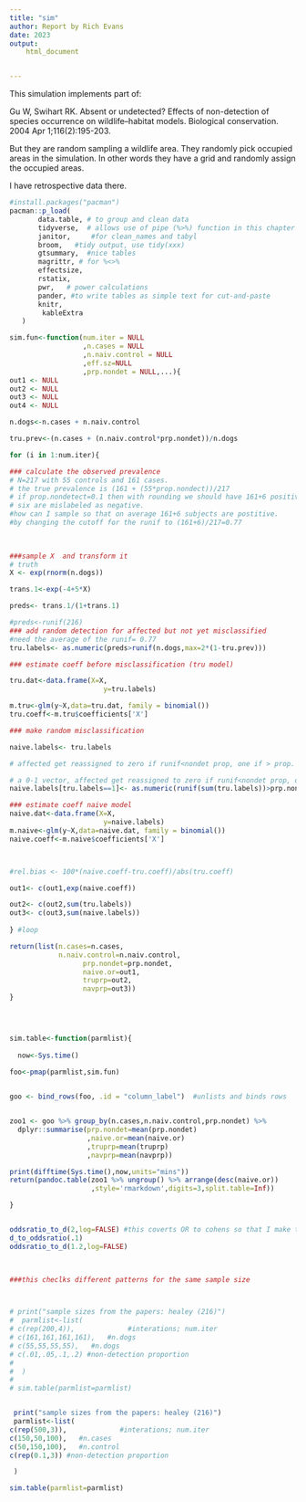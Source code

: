 ```yaml
---
title: "sim"
author: Report by Rich Evans
date: 2023
output:
    html_document


---
```


This simulation implements part of:

Gu W, Swihart RK. Absent or undetected? Effects of non-detection of species occurrence on wildlife–habitat models. Biological conservation. 2004 Apr 1;116(2):195-203.

But they are random sampling a wildlife area. They randomly pick occupied areas in the simulation. In other words they have a grid and randomly assign the occupied areas. 

I have retrospective data there.

```r
#install.packages("pacman")
pacman::p_load(
       data.table, # to group and clean data
       tidyverse,  # allows use of pipe (%>%) function in this chapter
       janitor,     #for clean_names and tabyl
       broom,   #tidy output, use tidy(xxx)
       gtsummary,  #nice tables
       magrittr, # for %<>%
       effectsize,
       rstatix,
       pwr,   # power calculations
       pander, #to write tables as simple text for cut-and-paste
       knitr,
        kableExtra
   ) 
```




```r

sim.fun<-function(num.iter = NULL
                  ,n.cases = NULL
                  ,n.naiv.control = NULL
                  ,eff.sz=NULL
                  ,prp.nondet = NULL,...){
out1 <- NULL
out2 <- NULL
out3 <- NULL
out4 <- NULL

n.dogs<-n.cases + n.naiv.control

tru.prev<-(n.cases + (n.naiv.control*prp.nondet))/n.dogs

for (i in 1:num.iter){

### calculate the observed prevalence
# N=217 with 55 controls and 161 cases.
# the true prevalence is (161 + (55*prop.nondect))/217
# if prop.nondetect=0.1 then with rounding we should have 161+6 positives
# six are mislabeled as negative.
#how can I sample so that on average 161+6 subjects are postitive.
#by changing the cutoff for the runif to (161+6)/217=0.77
  

  
###sample X  and transform it
# truth
X <- exp(rnorm(n.dogs))

trans.1<-exp(-4+5*X)

preds<- trans.1/(1+trans.1)

#preds<-runif(216)
### add random detection for affected but not yet misclassified
#need the average of the runif= 0.77
tru.labels<- as.numeric(preds>runif(n.dogs,max=2*(1-tru.prev)))

### estimate coeff before misclassification (tru model)

tru.dat<-data.frame(X=X,
                       y=tru.labels)

m.tru<-glm(y~X,data=tru.dat, family = binomial())
tru.coeff<-m.tru$coefficients['X']

### make random misclassification

naive.labels<- tru.labels

# affected get reassigned to zero if runif<nondet prop, one if > prop. non detected

# a 0-1 vector, affected get reassigned to zero if runif<nondet prop, one if
naive.labels[tru.labels==1]<- as.numeric(runif(sum(tru.labels))>prp.nondet) 

### estimate coeff naive model
naive.dat<-data.frame(X=X,
                       y=naive.labels)
m.naive<-glm(y~X,data=naive.dat, family = binomial())
naive.coeff<-m.naive$coefficients['X']



#rel.bias <- 100*(naive.coeff-tru.coeff)/abs(tru.coeff)

out1<- c(out1,exp(naive.coeff))

out2<- c(out2,sum(tru.labels))
out3<- c(out3,sum(naive.labels))
 
} #loop

return(list(n.cases=n.cases,
            n.naiv.control=n.naiv.control,
                  prp.nondet=prp.nondet,
                  naive.or=out1,
                  truprp=out2,
                  navprp=out3))
}


                    
```





```r


sim.table<-function(parmlist){
 
  now<-Sys.time()
  
foo<-pmap(parmlist,sim.fun)


goo <- bind_rows(foo, .id = "column_label")  #unlists and binds rows


zoo1 <- goo %>% group_by(n.cases,n.naiv.control,prp.nondet) %>% 
  dplyr::summarise(prp.nondet=mean(prp.nondet)
                   ,naive.or=mean(naive.or)
                   ,truprp=mean(truprp)
                   ,navprp=mean(navprp))

print(difftime(Sys.time(),now,units="mins"))
return(pandoc.table(zoo1 %>% ungroup() %>% arrange(desc(naive.or))
                    ,style='rmarkdown',digits=3,split.table=Inf))

}


oddsratio_to_d(2,log=FALSE) #this coverts OR to cohens so that I make this like SNPs data
d_to_oddsratio(.1)
oddsratio_to_d(1.2,log=FALSE)

 
```
<!-- https://cran.r-project.org/web/packages/pander/vignettes/pandoc_table.html -->

```r
###this checlks different patterns for the same sample size



# print("sample sizes from the papers: healey (216)")
#  parmlist<-list(
# c(rep(200,4)),             #interations; num.iter
# c(161,161,161,161),   #n.dogs
# c(55,55,55,55),   #n.dogs
# c(.01,.05,.1,.2) #non-detection proportion
# 
#  )
# 
# sim.table(parmlist=parmlist)


 print("sample sizes from the papers: healey (216)")
 parmlist<-list(
c(rep(500,3)),             #interations; num.iter
c(150,50,100),   #n.cases
c(50,150,100),   #n.control
c(rep(0.1,3)) #non-detection proportion

 )

sim.table(parmlist=parmlist)

```

